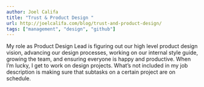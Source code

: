 ```yaml
---
author: Joel Califa
title: "Trust & Product Design "
url: http://joelcalifa.com/blog/trust-and-product-design/
tags: ["management", "design", "github"]
---
```


My role as Product Design Lead is figuring out our high level product design vision, advancing our design processes, working on our internal style guide, growing the team, and ensuring everyone is happy and productive. When I’m lucky, I get to work on design projects. What’s not included in my job description is making sure that subtasks on a certain project are on schedule.
